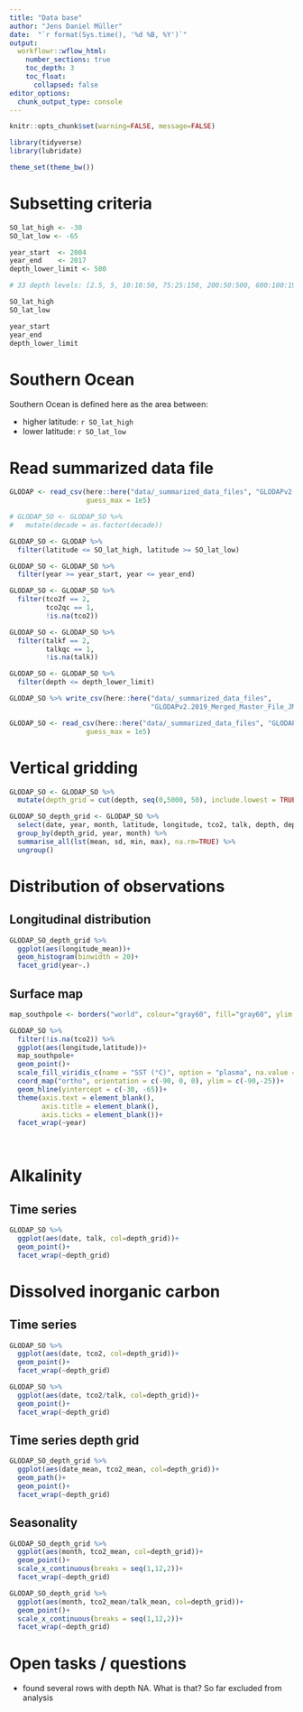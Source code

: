 ```yaml
---
title: "Data base"
author: "Jens Daniel Müller"
date:  "`r format(Sys.time(), '%d %B, %Y')`"
output: 
  workflowr::wflow_html:
    number_sections: true
    toc_depth: 3
    toc_float:
      collapsed: false
editor_options:
  chunk_output_type: console
---
```


```r
knitr::opts_chunk$set(warning=FALSE, message=FALSE)
```

```r
library(tidyverse)
library(lubridate)
```


```r
theme_set(theme_bw())
```

# Subsetting criteria

```r

SO_lat_high <- -30
SO_lat_low <- -65

year_start  <- 2004
year_end    <- 2017
depth_lower_limit <- 500

# 33 depth levels: [2.5, 5, 10:10:50, 75:25:150, 200:50:500, 600:100:1900,1975] 

SO_lat_high
SO_lat_low

year_start
year_end
depth_lower_limit

```


# Southern Ocean

Southern Ocean is defined here as the area between:

- higher latitude: `r SO_lat_high`
- lower latitude:  `r SO_lat_low`

# Read summarized data file

```r

GLODAP <- read_csv(here::here("data/_summarized_data_files", "GLODAPv2.2019_Merged_Master_File_JM.csv"),
                   guess_max = 1e5)

# GLODAP_SO <- GLODAP_SO %>% 
#   mutate(decade = as.factor(decade))

GLODAP_SO <- GLODAP %>% 
  filter(latitude <= SO_lat_high, latitude >= SO_lat_low)

GLODAP_SO <- GLODAP_SO %>% 
  filter(year >= year_start, year <= year_end)

GLODAP_SO <- GLODAP_SO %>% 
  filter(tco2f == 2,
         tco2qc == 1,
         !is.na(tco2))

GLODAP_SO <- GLODAP_SO %>% 
  filter(talkf == 2,
         talkqc == 1,
         !is.na(talk))

GLODAP_SO <- GLODAP_SO %>% 
  filter(depth <= depth_lower_limit)

GLODAP_SO %>% write_csv(here::here("data/_summarized_data_files",
                                   "GLODAPv2.2019_Merged_Master_File_JM_SO.csv"))

```

```r

GLODAP_SO <- read_csv(here::here("data/_summarized_data_files", "GLODAPv2.2019_Merged_Master_File_JM_SO.csv"),
                   guess_max = 1e5)
```


# Vertical gridding

```r

GLODAP_SO <- GLODAP_SO %>% 
  mutate(depth_grid = cut(depth, seq(0,5000, 50), include.lowest = TRUE))

GLODAP_SO_depth_grid <- GLODAP_SO %>% 
  select(date, year, month, latitude, longitude, tco2, talk, depth, depth_grid) %>% 
  group_by(depth_grid, year, month) %>% 
  summarise_all(lst(mean, sd, min, max), na.rm=TRUE) %>% 
  ungroup()

```

# Distribution of observations

## Longitudinal distribution

```r

GLODAP_SO_depth_grid %>% 
  ggplot(aes(longitude_mean))+
  geom_histogram(binwidth = 20)+
  facet_grid(year~.)

```

## Surface map

```r

map_southpole <- borders("world", colour="gray60", fill="gray60", ylim = c(-90,-25)) # create a layer of borders

GLODAP_SO %>% 
  filter(!is.na(tco2)) %>% 
  ggplot(aes(longitude,latitude))+
  map_southpole+
  geom_point()+
  scale_fill_viridis_c(name = "SST (°C)", option = "plasma", na.value = "black")+
  coord_map("ortho", orientation = c(-90, 0, 0), ylim = c(-90,-25))+
  geom_hline(yintercept = c(-30, -65))+
  theme(axis.text = element_blank(),
        axis.title = element_blank(),
        axis.ticks = element_blank())+
  facet_wrap(~year)
  
  

```


# Alkalinity

## Time series

```r

GLODAP_SO %>% 
  ggplot(aes(date, talk, col=depth_grid))+
  geom_point()+
  facet_wrap(~depth_grid)

```

# Dissolved inorganic carbon

## Time series

```r

GLODAP_SO %>% 
  ggplot(aes(date, tco2, col=depth_grid))+
  geom_point()+
  facet_wrap(~depth_grid)

```

```r

GLODAP_SO %>% 
  ggplot(aes(date, tco2/talk, col=depth_grid))+
  geom_point()+
  facet_wrap(~depth_grid)

```

## Time series depth grid

```r

GLODAP_SO_depth_grid %>% 
  ggplot(aes(date_mean, tco2_mean, col=depth_grid))+
  geom_path()+
  geom_point()+
  facet_wrap(~depth_grid)

```

## Seasonality

```r

GLODAP_SO_depth_grid %>% 
  ggplot(aes(month, tco2_mean, col=depth_grid))+
  geom_point()+
  scale_x_continuous(breaks = seq(1,12,2))+
  facet_wrap(~depth_grid)

```

```r

GLODAP_SO_depth_grid %>% 
  ggplot(aes(month, tco2_mean/talk_mean, col=depth_grid))+
  geom_point()+
  scale_x_continuous(breaks = seq(1,12,2))+
  facet_wrap(~depth_grid)

```


# Open tasks / questions

- found several rows with depth NA. What is that? So far excluded from analysis

